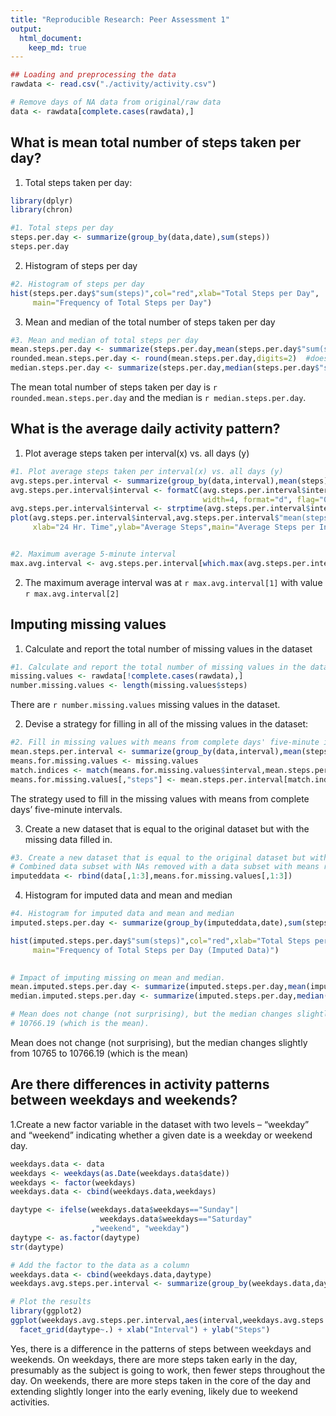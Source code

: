 ```yaml
---
title: "Reproducible Research: Peer Assessment 1"
output: 
  html_document:
    keep_md: true
---
```

```r
## Loading and preprocessing the data
rawdata <- read.csv("./activity/activity.csv")

# Remove days of NA data from original/raw data
data <- rawdata[complete.cases(rawdata),]
```



## What is mean total number of steps taken per day?
1.  Total steps taken per day:
```r
library(dplyr)
library(chron)

#1. Total steps per day
steps.per.day <- summarize(group_by(data,date),sum(steps))
steps.per.day
```

2. Histogram of steps per day
```r
#2. Histogram of steps per day
hist(steps.per.day$"sum(steps)",col="red",xlab="Total Steps per Day",
     main="Frequency of Total Steps per Day")
```

3. Mean and median of the total number of steps taken per day

```r

#3. Mean and median of total steps per day
mean.steps.per.day <- summarize(steps.per.day,mean(steps.per.day$"sum(steps)"))
rounded.mean.steps.per.day <- round(mean.steps.per.day,digits=2)  #doesn't seem to affect knitr output format
median.steps.per.day <- summarize(steps.per.day,median(steps.per.day$"sum(steps)"))
```
The mean total number of steps taken per day is `r rounded.mean.steps.per.day` 
and the median is `r median.steps.per.day`.  



## What is the average daily activity pattern?
1. Plot average steps taken per interval(x) vs. all days (y)

```r

#1. Plot average steps taken per interval(x) vs. all days (y)
avg.steps.per.interval <- summarize(group_by(data,interval),mean(steps))
avg.steps.per.interval$interval <- formatC(avg.steps.per.interval$interval, 
                                           width=4, format="d", flag="0")
avg.steps.per.interval$interval <- strptime(avg.steps.per.interval$interval,format="%H%M")
plot(avg.steps.per.interval$interval,avg.steps.per.interval$"mean(steps)",type="l",
     xlab="24 Hr. Time",ylab="Average Steps",main="Average Steps per Interval")


#2. Maximum average 5-minute interval
max.avg.interval <- avg.steps.per.interval[which.max(avg.steps.per.interval$"mean(steps)"),]

```
2. The maximum average interval was at `r max.avg.interval[1]` with value `r max.avg.interval[2]`



## Imputing missing values
1. Calculate and report the total number of missing values in the dataset
```r
#1. Calculate and report the total number of missing values in the dataset
missing.values <- rawdata[!complete.cases(rawdata),]
number.missing.values <- length(missing.values$steps)
```

There are `r number.missing.values` missing values in the dataset.


2. Devise a strategy for filling in all of the missing values in the dataset:
```r
#2. Fill in missing values with means from complete days' five-minute intervals
mean.steps.per.interval <- summarize(group_by(data,interval),mean(steps))
means.for.missing.values <- missing.values
match.indices <- match(means.for.missing.values$interval,mean.steps.per.interval$interval)
means.for.missing.values[,"steps"] <- mean.steps.per.interval[match.indices,"mean(steps)"]
```
The strategy used to fill in the missing values with means from complete days' five-minute intervals.


3. Create a new dataset that is equal to the original dataset but with the missing data filled in.
```r
#3. Create a new dataset that is equal to the original dataset but with the missing data filled in.
# Combined data subset with NAs removed with a data subset with means replacing the NAs
imputeddata <- rbind(data[,1:3],means.for.missing.values[,1:3])

```

4. Histogram for imputed data and mean and median
```r
#4. Histogram for imputed data and mean and median
imputed.steps.per.day <- summarize(group_by(imputeddata,date),sum(steps))

hist(imputed.steps.per.day$"sum(steps)",col="red",xlab="Total Steps per Day",
     main="Frequency of Total Steps per Day (Imputed Data)")
  

# Impact of imputing missing on mean and median.
mean.imputed.steps.per.day <- summarize(imputed.steps.per.day,mean(imputed.steps.per.day$"sum(steps)"))
median.imputed.steps.per.day <- summarize(imputed.steps.per.day,median(imputed.steps.per.day$"sum(steps)"))

# Mean does not change (not surprising), but the median changes slightly from 10765 to 
# 10766.19 (which is the mean).
```
Mean does not change (not surprising), but the median changes slightly from 10765 to 
10766.19 (which is the mean)


## Are there differences in activity patterns between weekdays and weekends?
1.Create a new factor variable in the dataset with two levels – “weekday” and “weekend” indicating whether a given date is a weekday or weekend day.

```r

weekdays.data <- data
weekdays <- weekdays(as.Date(weekdays.data$date))
weekdays <- factor(weekdays)
weekdays.data <- cbind(weekdays.data,weekdays)

daytype <- ifelse(weekdays.data$weekdays=="Sunday"|
                    weekdays.data$weekdays=="Saturday"
                  ,"weekend", "weekday")
daytype <- as.factor(daytype)
str(daytype)
```

```r

# Add the factor to the data as a column
weekdays.data <- cbind(weekdays.data,daytype)
weekdays.avg.steps.per.interval <- summarize(group_by(weekdays.data,daytype,interval),mean(steps))

# Plot the results
library(ggplot2)
ggplot(weekdays.avg.steps.per.interval,aes(interval,weekdays.avg.steps.per.interval$"mean(steps)")) + geom_line(aes(color=daytype)) +
  facet_grid(daytype~.) + xlab("Interval") + ylab("Steps")

```

Yes, there is a difference in the patterns of steps between weekdays and weekends. On weekdays, there are more
steps taken early in the day, presumably as the subject is going to work, then fewer steps throughout the day.
On weekends, there are more steps taken in the core of the day and extending slightly longer into
the early evening, likely due to weekend activities.
